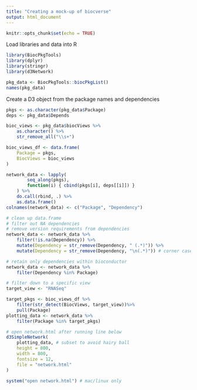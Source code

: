 ```yaml
---
title: "Creating a mock-up of biocverse"
output: html_document
---
```


```r
knitr::opts_chunk$set(echo = TRUE)
```

Load libraries and data into R
```r
library(BiocPkgTools)
library(dplyr)
library(stringr)
library(d3Network)

pkg_data <- BiocPkgTools::biocPkgList()
names(pkg_data)
```

Create a D3 object from the package names and dependencies
```r
pkgs <- as.character(pkg_data$Package)
deps <- pkg_data$Depends

bioc_views <- pkg_data$biocViews %>%
    as.character() %>%
    str_remove_all("\\s+")

bioc_views_df <- data.frame(
    Package = pkgs,
    BiocViews = bioc_views
)

network_data <- lapply(
        seq_along(pkgs), 
        function(i) { cbind(pkgs[i], deps[[i]]) }
    ) %>%
    do.call(rbind, .) %>%
    as.data.frame()
colnames(network_data) <- c("Package", "Dependency")

# clean up data.frame
# filter out NA dependencies
# remove version requirements from dependencies
network_data <- network_data %>%
    filter(!is.na(Dependency)) %>%
    mutate(Dependency = str_remove(Dependency, " (.*)")) %>%
    mutate(Dependency = str_remove(Dependency, "\n(.*)")) # corner case for vsn pkg

# retain only dependencies within bioconductor
network_data <- network_data %>%
    filter(Dependency %in% Package)

# filter down to a specific view
target_view <- "RNASeq"

target_pkgs <- bioc_views_df %>%
    filter(str_detect(BiocViews, target_view))%>%
    pull(Package)
plotting_data <- network_data %>%
    filter(Package %in% target_pkgs)

# open network.html after running line below
d3SimpleNetwork(
    plotting_data, # subset to avoid hairy ball
    height = 800,
    width = 800,
    fontsize = 12,
    file = "network.html"
)

system("open network.html") # mac/linux only
```

